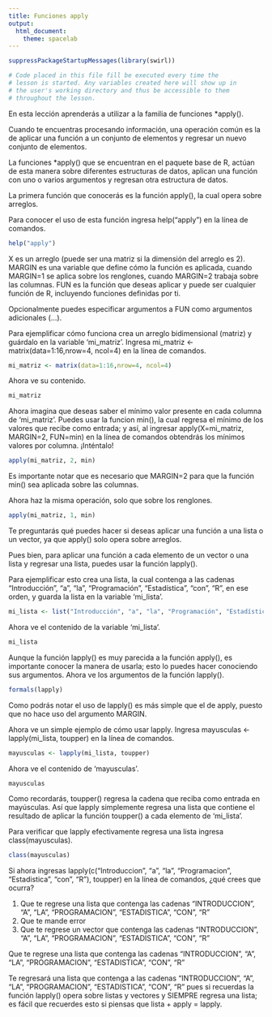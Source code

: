 ```yaml
---
title: Funciones apply
output:
  html_document:
    theme: spacelab
---
```


```r
suppressPackageStartupMessages(library(swirl))

# Code placed in this file fill be executed every time the
# lesson is started. Any variables created here will show up in
# the user's working directory and thus be accessible to them
# throughout the lesson.
``` 

En esta lección aprenderás a utilizar a la familia de funciones *apply(). 

Cuando te encuentras procesando información, una operación común es la de aplicar una función a un conjunto de elementos y regresar un nuevo conjunto de elementos. 

La funciones *apply() que se encuentran en el paquete base de R, actúan de esta manera sobre diferentes estructuras de datos, aplican una función con uno o varios argumentos y regresan otra estructura de datos. 

La primera función que conocerás es la función apply(), la cual opera sobre arreglos. 

Para conocer el uso de esta función ingresa help("apply") en la línea de comandos.

```r
help("apply")
``` 

X es un arreglo (puede ser una matriz si la dimensión del arreglo es 2). MARGIN es una variable que define cómo la función es aplicada, cuando MARGIN=1 se aplica sobre los renglones, cuando MARGIN=2 trabaja sobre las columnas. FUN es la función que deseas aplicar y puede ser cualquier función de R, incluyendo funciones definidas por ti. 

Opcionalmente puedes especificar argumentos a FUN como argumentos adicionales (...). 

Para ejemplificar cómo funciona crea un arreglo bidimensional (matriz) y guárdalo en la variable 'mi_matriz'. Ingresa mi_matriz <- matrix(data=1:16,nrow=4, ncol=4) en la línea de comandos.

```r
mi_matriz <- matrix(data=1:16,nrow=4, ncol=4)
``` 

Ahora ve su contenido.

```r
mi_matriz
``` 

Ahora imagina que deseas saber el mínimo valor presente en cada columna de 'mi_matriz'. Puedes usar la funcion min(), la cual regresa el mínimo de los valores que recibe como entrada; y así, al ingresar apply(X=mi_matriz, MARGIN=2, FUN=min) en la línea de comandos obtendrás los mínimos valores por columna. ¡Inténtalo!

```r
apply(mi_matriz, 2, min)
``` 

Es importante notar que es necesario que MARGIN=2 para que la función min() sea aplicada sobre las columnas. 

Ahora haz la misma operación, solo que sobre los renglones.

```r
apply(mi_matriz, 1, min)
``` 

Te preguntarás qué puedes hacer si deseas aplicar una función a una lista o un vector, ya que apply() solo opera sobre arreglos. 

Pues bien, para aplicar una función a cada elemento de un vector o una lista y regresar una lista, puedes usar la función lapply(). 

Para ejemplificar esto crea una lista, la cual contenga a las cadenas "Introducción", "a", "la", "Programación", "Estadística", "con", "R", en ese orden, y guarda la lista en la variable ‘mi_lista’.

```r
mi_lista <- list("Introducción", "a", "la", "Programación", "Estadística", "con", "R")
``` 

Ahora ve el contenido de la variable 'mi_lista'.

```r
mi_lista
``` 

Aunque la función lapply() es muy parecida a la función apply(), es importante conocer la manera de usarla; esto lo puedes hacer conociendo sus argumentos. Ahora ve los argumentos de la función lapply().

```r
formals(lapply)
``` 

Como podrás notar el uso de lapply() es más simple que el de apply, puesto que no hace uso del argumento MARGIN. 

Ahora ve un simple ejemplo de cómo usar lapply. Ingresa mayusculas <- lapply(mi_lista, toupper) en la línea de comandos.

```r
mayusculas <- lapply(mi_lista, toupper)
``` 

Ahora ve el contenido de 'mayusculas'.

```r
mayusculas
``` 

Como recordarás, toupper() regresa la cadena que reciba como entrada en mayúsculas. Así que lapply simplemente regresa una lista que contiene el resultado de aplicar la función toupper() a cada elemento de 'mi_lista'. 

Para verificar que lapply efectivamente regresa una lista ingresa class(mayusculas).

```r
class(mayusculas)
``` 

Si ahora ingresas lapply(c("Introduccion", "a", "la", "Programacion", "Estadistica", "con", "R"), toupper) en la línea de comandos, ¿qué crees que ocurra?

1. Que te regrese una lista que contenga las cadenas "INTRODUCCION", "A", "LA", "PROGRAMACION", "ESTADISTICA", "CON", "R"
2. Que te mande error
3. Que te regrese un vector que contenga las cadenas "INTRODUCCION", "A", "LA", "PROGRAMACION", "ESTADISTICA", "CON", "R"

Que te regrese una lista que contenga las cadenas "INTRODUCCION", "A", "LA", "PROGRAMACION", "ESTADISTICA", "CON", "R" 

Te regresará una lista que contenga a las cadenas "INTRODUCCION", "A", "LA", "PROGRAMACION", "ESTADISTICA", "CON", "R" pues si recuerdas la función lapply() opera sobre listas y vectores y SIEMPRE regresa una lista; es fácil que recuerdes esto si piensas que lista + apply = lapply. 

